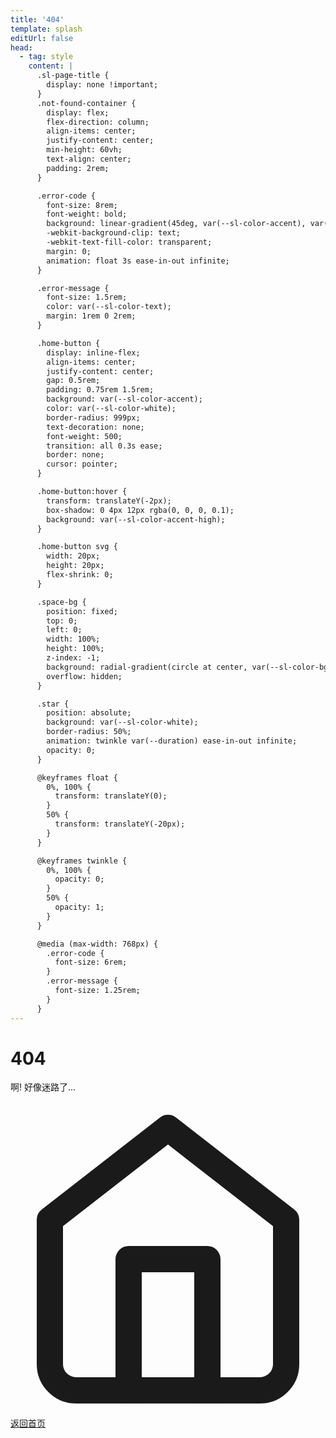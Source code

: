 ```yaml
---
title: '404'
template: splash
editUrl: false
head:
  - tag: style
    content: |
      .sl-page-title {
        display: none !important;
      }
      .not-found-container {
        display: flex;
        flex-direction: column;
        align-items: center;
        justify-content: center;
        min-height: 60vh;
        text-align: center;
        padding: 2rem;
      }

      .error-code {
        font-size: 8rem;
        font-weight: bold;
        background: linear-gradient(45deg, var(--sl-color-accent), var(--sl-color-accent-high));
        -webkit-background-clip: text;
        -webkit-text-fill-color: transparent;
        margin: 0;
        animation: float 3s ease-in-out infinite;
      }

      .error-message {
        font-size: 1.5rem;
        color: var(--sl-color-text);
        margin: 1rem 0 2rem;
      }

      .home-button {
        display: inline-flex;
        align-items: center;
        justify-content: center;
        gap: 0.5rem;
        padding: 0.75rem 1.5rem;
        background: var(--sl-color-accent);
        color: var(--sl-color-white);
        border-radius: 999px;
        text-decoration: none;
        font-weight: 500;
        transition: all 0.3s ease;
        border: none;
        cursor: pointer;
      }

      .home-button:hover {
        transform: translateY(-2px);
        box-shadow: 0 4px 12px rgba(0, 0, 0, 0.1);
        background: var(--sl-color-accent-high);
      }

      .home-button svg {
        width: 20px;
        height: 20px;
        flex-shrink: 0;
      }

      .space-bg {
        position: fixed;
        top: 0;
        left: 0;
        width: 100%;
        height: 100%;
        z-index: -1;
        background: radial-gradient(circle at center, var(--sl-color-bg) 0%, var(--sl-color-bg-accent) 100%);
        overflow: hidden;
      }

      .star {
        position: absolute;
        background: var(--sl-color-white);
        border-radius: 50%;
        animation: twinkle var(--duration) ease-in-out infinite;
        opacity: 0;
      }

      @keyframes float {
        0%, 100% {
          transform: translateY(0);
        }
        50% {
          transform: translateY(-20px);
        }
      }

      @keyframes twinkle {
        0%, 100% {
          opacity: 0;
        }
        50% {
          opacity: 1;
        }
      }

      @media (max-width: 768px) {
        .error-code {
          font-size: 6rem;
        }
        .error-message {
          font-size: 1.25rem;
        }
      }
---
```


<div class="space-bg" id="space-bg"></div>

<div class="not-found-container">
  <h1 class="error-code">404</h1>
  <p class="error-message">啊! 好像迷路了...</p>
  <a href="/" class="home-button">
    <svg xmlns="http://www.w3.org/2000/svg" viewBox="0 0 24 24" fill="none" stroke="currentColor" stroke-width="2" stroke-linecap="round" stroke-linejoin="round">
      <path d="M3 9l9-7 9 7v11a2 2 0 0 1-2 2H5a2 2 0 0 1-2-2z"></path>
      <polyline points="9 22 9 12 15 12 15 22"></polyline>
    </svg>
    <span>返回首页</span>
  </a>
</div>

<script is:inline>
  {`
    // Create star background
    function createStars() {
      const spaceBg = document.getElementById('space-bg');
      const starCount = 50;

      for (let i = 0; i < starCount; i++) {
        const star = document.createElement('div');
        star.className = 'star';
        
        // Random position
        star.style.left = \`\${Math.random() * 100}%\`;
        star.style.top = \`\${Math.random() * 100}%\`;
        
        // Random size
        const size = Math.random() * 3;
        star.style.width = \`\${size}px\`;
        star.style.height = \`\${size}px\`;
        
        // Random animation duration
        star.style.setProperty('--duration', \`\${1 + Math.random() * 2}s\`);
        
        spaceBg.appendChild(star);
      }
    }

    // Create stars when the page loads
    document.addEventListener('DOMContentLoaded', createStars);
  `}
</script> 
